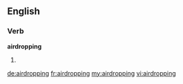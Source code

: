 ==English==

===Verb===
'''airdropping'''

# {{present participle of|airdrop}}

[[de:airdropping]]
[[fr:airdropping]]
[[my:airdropping]]
[[vi:airdropping]]